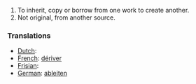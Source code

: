 #To inherit, copy or borrow from one work to create another.
#Not original, from another source.

===Translations===
*[[Dutch]]: [[]]
*[[French]]: [[dériver]]
*[[Frisian]]: [[]]
*[[German]]: [[ableiten]]